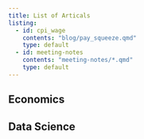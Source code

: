 ```yaml
---
title: List of Articals
listing: 
  - id: cpi_wage
    contents: "blog/pay_squeeze.qmd"
    type: default
  - id: meeting-notes
    contents: "meeting-notes/*.qmd"
    type: default
---
```


## Economics

::: {#cpi_wage}
:::

## Data Science

::: {#meeting-notes}
:::
